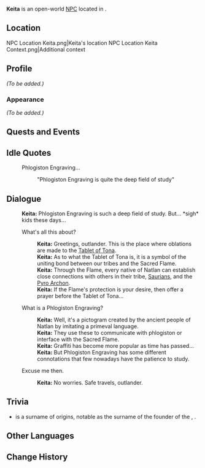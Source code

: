 {{Meta
<!-- Remove this template after adding the missing info -->
|missing_NPC_profile  = yes
}}
{{Character Infobox
|type             = Open-World NPC
|image            = NPC Keita.png
|realname         = <!-- Optional, if different from in-game name -->
|deceased         = <!-- Past (for deceased prior to events of the game) or free response -->
|region           = Natlan
|location         = Natlan
|affiliation      = Masters of the Night-Wind
|title            = 

|ancestry         = <!-- Clan/family -->
|father           = 
|mother           = 
|spouse           = 
|sibling          = 
|child            = 
|relative         = 

|voiceEN          = 
|voiceCN          = 
|voiceJP          = 
|voiceKR          = 
|dialoguereward   = 
}}
'''Keita''' is an open-world [[NPC]] located in {{Location|Stadium of the Sacred Flame}}.

==Location==
<gallery>
NPC Location Keita.png|Keita's location
NPC Location Keita Context.png|Additional context
</gallery>

==Profile==
<!--Detailed story/lore information goes here.-->
''(To be added.)''

===Appearance===
<!--Keep appearance section short and concise. Limit to 2 paragraphs with 3-4 sentences each.-->
''(To be added.)''

==Quests and Events==
{{Quests and Events}}

==Idle Quotes==
{{Dialogue Start}}
: {{DIcon|Idle}} Phlogiston Engraving...
:: {{A|VO Keita 01.ogg}} "Phlogiston Engraving is quite the deep field of study"
{{Dialogue End}}

==Dialogue==
{{Dialogue Start}}
:'''Keita:''' Phlogiston Engraving is such a deep field of study. But... *sigh* kids these days...
:{{DIcon}} What's all this about?
::'''Keita:''' Greetings, outlander. This is the place where oblations are made to the [[Tablet of Tona]].
::'''Keita:''' As to what the Tablet of Tona is, it is a symbol of the uniting bond between our tribes and the Sacred Flame.
::'''Keita:''' Through the Flame, every native of Natlan can establish close connections with others in their tribe, [[Saurian]]s, and the [[Pyro Archon]].
::'''Keita:''' If the Flame's protection is your desire, then offer a prayer before the Tablet of Tona...
:{{DIcon}} What is a Phlogiston Engraving?
::'''Keita:''' Well, it's a pictogram created by the ancient people of Natlan by imitating a primeval language.
::'''Keita:''' They use these to communicate with phlogiston or interface with the Sacred Flame.
::'''Keita:''' Graffiti has become more popular as time has passed...
::'''Keita:''' But Phlogiston Engraving has some different connotations that few nowadays have the patience to study.
:{{DIcon}} Excuse me then.
::'''Keita:''' No worries. Safe travels, outlander.
{{Dialogue End}}
<!--
==Event Dialogue==
===Event Name===
{{Dialogue Start}}
:'''Keita:'''
{{Dialogue End}}
-->
==Trivia==
* {{w|Keita (surname)|Keita}} is a surname of {{w|Mali|Malian}} origins, notable as the surname of the founder of the {{w|Mali Empire}}, {{w|Sundiata Keita}}.
==Other Languages==
{{Other Languages|default_hidden=1
|en       = Keita
|zhs      = 凯塔
|zhs_rm   = Kǎitǎ
|zht      = 凱塔
|zht_rm   = Kǎitǎ
|ja       = ケイタ
|ko       = 케이타
|es       = Keita
|fr       = Keita
|ru       = Кейта
|th       = Keita
|vi       = Keita
|de       = Keita
|id       = Keita
|pt       = Keita
|tr       = Keita
|it       = Keita
}}

==Change History==
{{Change History|5.0}}